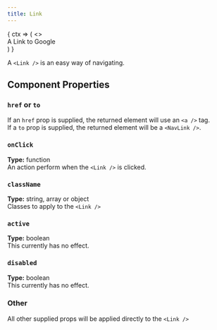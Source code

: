 ```yaml
---
title: Link
---
```


<WebAppsDocs>
    <WebAppsComponent>
        <WebAppsDocsContext.Consumer> 
            { 
                ctx => (
                    <>
                        <div className="w-full flex flex-row justify-center">
                            <Link href="https://google.co.uk" target="_blank" className={`text-${ctx.UI.theme}-600 dark:text-${ctx.UI.theme}-500`}>A Link to Google</Link>
                        </div>
                    </>
                )
            }
        </WebAppsDocsContext.Consumer>
    </WebAppsComponent>
</WebAppsDocs>

A `<Link />` is an easy way of navigating.

## Component Properties

### `href` or `to`
If an `href` prop is supplied, the returned element will use an `<a />` tag.<br />
If a `to` prop is supplied, the returned element will be a `<NavLink />`.

### `onClick` 
**Type:** function<br />
An action perform when the `<Link />` is clicked.

### `className` 
**Type:** string, array or object<br />
Classes to apply to the `<Link />`

### `active`
**Type:** boolean<br />
This currently has no effect.

### `disabled`
**Type:** boolean<br />
This currently has no effect.

### Other
All other supplied props will be applied directly to the `<Link />`
